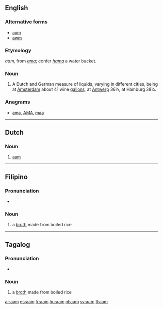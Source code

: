 {{also|AAM|Aam}}
==English==

{{webster}}

===Alternative forms===
* [[aum]]
* [[awm]]

===Etymology===
{{etyl|nl}} ''aam'', from {{etyl|LL.}} ''[[ama]]''; confer {{etyl|la}} ''[[hama]]'' a water bucket.

===Noun===
{{en-noun}}

# A Dutch and German measure of liquids, varying in different cities, being at [[Amsterdam]] about 41 wine [[gallons]], at [[Antwerp]] 36½, at Hamburg 38¼.

===Anagrams===
* [[ama#English|ama]], [[AMA#English|AMA]], [[maa#English|maa]]

----

==Dutch==

===Noun===
{{nl-noun|g=n|pl=amen|dim=-}}

# [[#English|aam]]

----

==Filipino==

===Pronunciation===
* {{IPA|/aˈam/|lang=fil}}

===Noun===
{{infl|fil|noun}}

# a [[broth]] made from boiled rice
#: {{usex|Bigyan mo ng '''aam''' ang bata.|lang=fil|translation=Give the child some rice broth.}}

----

==Tagalog==

===Pronunciation===
* {{IPA|/aˈam/|lang=tl}}

===Noun===
{{tl-noun}}

# a [[broth]] made from boiled rice
#: {{usex|Bigyan mo ng '''aam''' ang bata.|lang=tl|translation=Give the child some rice broth.}}

[[ar:aam]]
[[es:aam]]
[[fr:aam]]
[[hu:aam]]
[[nl:aam]]
[[sv:aam]]
[[tl:aam]]
